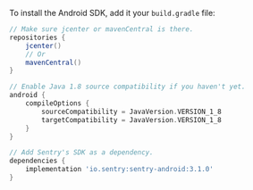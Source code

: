 To install the Android SDK, add it your `build.gradle` file:

```groovy {filename:build.gradle}
// Make sure jcenter or mavenCentral is there.
repositories {
    jcenter()
    // Or
    mavenCentral()
}

// Enable Java 1.8 source compatibility if you haven't yet.
android {
    compileOptions {
        sourceCompatibility = JavaVersion.VERSION_1_8
        targetCompatibility = JavaVersion.VERSION_1_8
    }
}

// Add Sentry's SDK as a dependency.
dependencies {
    implementation 'io.sentry:sentry-android:3.1.0'
}
```
